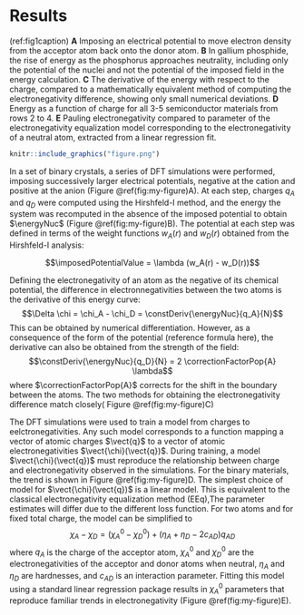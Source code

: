 # Results

(ref:fig1caption) **A** Imposing an electrical potential to move electron density from the acceptor atom back onto the donor atom. **B** In gallium phosphide, the rise of energy as the phosphorus approaches neutrality, including only the potential of the nuclei and not the potential of the imposed field in the energy calculation. **C** The derivative of the energy with respect to the charge, compared to a mathematically equivalent method of computing the electronegativity difference, showing only small numerical deviations. **D** Energy as a function of charge for all 3-5 semiconductor materials from rows 2 to 4. **E** Pauling electronegativity compared to parameter of the electronegativity equalization model corresponding to the electronegativity of a neutral atom, extracted from a linear regression fit.

```r
knitr::include_graphics("figure.png")
```

In a set of binary crystals, a series of DFT simulations were performed, imposing successively larger electrical potentials, negative at the cation and positive at the anion (Figure \@ref(fig:my-figure)A).
At each step, charges $q_A$ and $q_D$ were computed using the Hirshfeld-I method, and the energy the system was recomputed in the absence of the imposed potential to obtain $\energyNuc$ (Figure \@ref(fig:my-figure)B).
The potential at each step was defined in terms of the weight functions $w_A(r)$ and $w_D(r)$ obtained from the Hirshfeld-I analysis:

$$\imposedPotentialValue = \lambda (w_A(r) - w_D(r))$$

Defining the electronegativity of an atom as the negative of its chemical potential, the difference in electronnegativities between the two atoms is the derivative of this energy curve:
$$\Delta \chi = \chi_A - \chi_D = \constDeriv{\energyNuc}{q_A}{N}$$
This can be obtained by numerical differentiation.
However, as a consequence of the form of the potential (reference formula here), the derivative can also be obtained from the strength of the field:
$$\constDeriv{\energyNuc}{q_D}{N} = 2 \correctionFactorPop{A} \lambda$$
where $\correctionFactorPop{A}$ corrects for the shift in the boundary between the atoms.
The two methods for obtaining the electronegativity difference match closely( Figure \@ref(fig:my-figure)C)

The DFT simulations were used to train a model from charges to eelctronegativities.
Any such model corresponds to a function mapping a vector of atomic charges $\vect{q}$ to a vector of atomic electronegativities $\vect{\chi}(\vect{q})$.
During training, a model $\vect{\chi}(\vect{q})$ must reproduce the relationship between charge and electronegativity observed in the simulations.
For the binary materials, the trend is shown in Figure \@ref(fig:my-figure)D.
The simplest choice of model for $\vect{\chi}(\vect{q})$ is a linear model.
This \emph{ansatz} is equivalent to the classical electronegativity equalization method (EEq),The parameter estimates will differ due to the different loss function.
For two atoms and for fixed total charge, the model can be simplified to
$$\chi_A - \chi_D = (\chi_A^0 - \chi_D^0) + (\eta_A + \eta_D - 2 c_{AD}) q_{AD}$$
where $q_A$ is the charge of the acceptor atom, $\chi_A^0$ and $\chi_D^0$ are the electronegativities of the acceptor and donor atoms when neutral, $\eta_A$ and $\eta_D$ are hardnesses, and $c_{AD}$ is an interaction parameter.
Fitting this model using a standard linear regression package results in $\chi^0_A$ parameters that reproduce familiar trends in electronegativity (Figure \@ref(fig:my-figure)E).
